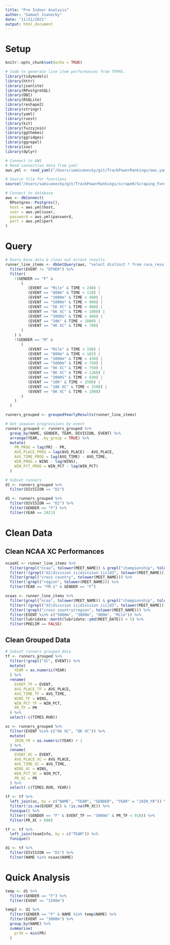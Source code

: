 ```yaml
---
title: "Pre Indoor Analysis"
author: "Samuel Ivanecky"
date: "11/21/2021"
output: html_document
---
```


# Setup

```r
knitr::opts_chunk$set(echo = TRUE)

# Code to generate line item performances from TFRRS.
library(tidymodels)
library(httr)
library(jsonlite)
library(RPostgreSQL)
library(DBI)
library(RSQLite)
library(reshape2)
library(stringr)
library(yaml)
library(rvest)
library(kit)
library(fuzzyjoin)
library(ggthemes)
library(ggridges)
library(ggrepel)
library(zoo)
library(dplyr)

# Connect to AWS
# Read connection data from yaml
aws.yml <- read_yaml("/Users/samivanecky/git/TrackPowerRankings/aws.yaml")

# Source file for functions
source("/Users/samivanecky/git/TrackPowerRankings/scrapeR/Scraping_Fxns.R")

# Connect to database
aws <- dbConnect(
  RPostgres::Postgres(),
  host = aws.yml$host,
  user = aws.yml$user,
  password = aws.yml$password,
  port = aws.yml$port
)
```

# Query
```r
# Query base data & clean out errant results
runner_line_items <- dbGetQuery(aws, "select distinct * from race_results") %>%
  filter(EVENT != "OTHER") %>%
  filter(
    !(GENDER == "F" &
       (
          (EVENT == "Mile" & TIME < 240) |
          (EVENT == "800m" & TIME < 110) |
          (EVENT == "3000m" & TIME < 480) |
          (EVENT == "5000m" & TIME < 900) |
          (EVENT == "5K XC" & TIME < 900) |
          (EVENT == "6K XC" & TIME < 1080) |
          (EVENT == "3000S" & TIME < 480) |
          (EVENT == "10K" & TIME < 1800) |
          (EVENT == "4K XC" & TIME < 700)
       )
    ) &
    !(GENDER == "M" &
       (
          (EVENT == "Mile" & TIME < 190) |
          (EVENT == "800m" & TIME < 102) |
          (EVENT == "3000m" & TIME < 430) |
          (EVENT == "5000m" & TIME < 750) |
          (EVENT == "5K XC" & TIME < 750) |
          (EVENT == "8K XC" & TIME < 1260) |
          (EVENT == "3000S" & TIME < 430) |
          (EVENT == "10K" & TIME < 2500) |
          (EVENT == "10K XC" & TIME < 2500) |
          (EVENT == "6K XC" & TIME < 1000)
       )
    ) 
  )

runners_grouped <- groupedYearlyResults(runner_line_items)

# Get seaason progressions by event
runners_grouped <- runners_grouped %>%
  group_by(NAME, GENDER, TEAM, DIVISION, EVENT) %>%
  arrange(YEAR, .by_group = TRUE) %>%
  mutate(
    PR_PROG = lag(PR) - PR,
    AVG_PLACE_PROG = lag(AVG_PLACE) - AVG_PLACE,
    AVG_TIME_PROG = lag(AVG_TIME) - AVG_TIME,
    WIN_PROG = WINS - lag(WINS),
    WIN_PCT_PROG = WIN_PCT - lag(WIN_PCT)
  )

# Subset runners
d1 <- runners_grouped %>%
  filter(DIVISION == "D1")

d2 <- runners_grouped %>%
  filter(DIVISION == "D2") %>%
  filter(GENDER == "F") %>%
  filter(YEAR == 2021)

```

# Clean Data
## Clean NCAA XC Performances
```r
ncaaXC <- runner_line_items %>%
  filter(grepl("ncaa", tolower(MEET_NAME)) & grepl("championship", tolower(MEET_NAME))) %>%
  filter(!(grepl("d2|division ii|division iii|d3", tolower(MEET_NAME)))) %>%
  filter(grepl("cross country", tolower(MEET_NAME))) %>%
  filter(!grepl("region", tolower(MEET_NAME))) %>%
  filter(YEAR == "FR-1" & GENDER == "F")

ncaas <- runner_line_items %>%
  filter(grepl("ncaa", tolower(MEET_NAME)) & grepl("championship", tolower(MEET_NAME))) %>%
  filter(!(grepl("d2|division ii|division iii|d3", tolower(MEET_NAME)))) %>%
  filter(!grepl("cross country|region", tolower(MEET_NAME))) %>%
  filter(EVENT %in% c("5000m", "3000m", "800m", "Mile")) %>%
  filter(lubridate::month(lubridate::ymd(MEET_DATE)) < 5) %>%
  filter(PRELIM == FALSE)
```

## Clean Grouped Data
```r
# Subset runners grouped data
tf <- runners_grouped %>%
  filter(!grepl("XC", EVENT)) %>%
  mutate(
    YEAR = as.numeric(YEAR)
  ) %>%
  rename(
    EVENT_TF = EVENT,
    AVG_PLACE_TF = AVG_PLACE,
    AVG_TIME_TF = AVG_TIME,
    WINS_TF = WINS,
    WIN_PCT_TF = WIN_PCT,
    PR_TF = PR
  ) %>%
  select(-c(TIMES.RUN))

xc <- runners_grouped %>%
  filter(EVENT %in% c("6K XC", "8K XC")) %>%
  mutate(
    JOIN_YR = as.numeric(YEAR) + 1
  ) %>%
  rename(
    EVENT_XC = EVENT,
    AVG_PLACE_XC = AVG_PLACE,
    AVG_TIME_XC = AVG_TIME,
    WINS_XC = WINS,
    WIN_PCT_XC = WIN_PCT,
    PR_XC = PR
  ) %>%
  select(-c(TIMES.RUN, YEAR))

tf <- tf %>%
  left_join(xc, by = c("NAME", "TEAM", "GENDER", "YEAR" = "JOIN_YR")) %>%
  filter(!is.na(EVENT_XC) & !is.na(PR_XC)) %>%
  funique() %>%
  filter(!(GENDER == "F" & EVENT_TF == "5000m" & PR_TF < 910)) %>%
  filter(PR_XC > 600)

tf <- tf %>%
  left_join(teamInfo, by = c("TEAM")) %>%
  funique()
```

```r
d1 <- tf %>%
  filter(DIVISION == "D1") %>%
  filter(NAME %in% ncaas$NAME)
```

# Quick Analysis
```r
temp <- d1 %>%
  filter(GENDER == "F") %>%
  filter(EVENT == "1500m")

temp2 <- d1 %>%
  filter(GENDER == "F" & NAME %in% temp$NAME) %>%
  filter(EVENT == "3000m") %>%
  group_by(NAME) %>%
  summarise(
    pr3k = min(PR)
  )
```


